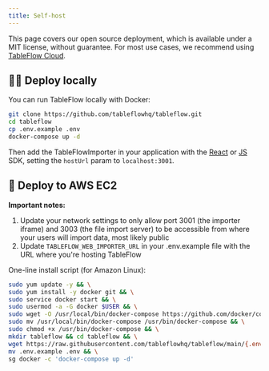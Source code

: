 ```yaml
---
title: Self-host
---
```


<Info>This page covers our open source deployment, which is available under a MIT license, without guarantee. For most use cases, we recommend using [TableFlow Cloud](https://app.tableflow.com/signup).</Info>

## 👩‍💻 Deploy locally

You can run TableFlow locally with Docker:

```bash
git clone https://github.com/tableflowhq/tableflow.git
cd tableflow
cp .env.example .env
docker-compose up -d
```

Then add the TableFlowImporter in your application with the [React](https://tableflow.com/docs/sdk/react)
or [JS](https://tableflow.com/docs/sdk/javascript) SDK, setting the `hostUrl` param to `localhost:3001`.

## 🤖 Deploy to AWS EC2

**Important notes:**

1. Update your network settings to only allow port 3001 (the importer iframe) and 3003 (the file import server) to
be accessible from where your users will import data, most likely public
2. Update `TABLEFLOW_WEB_IMPORTER_URL` in your .env.example file with the URL where you're hosting TableFlow

One-line install script (for Amazon Linux):

```bash
sudo yum update -y && \
sudo yum install -y docker git && \
sudo service docker start && \
sudo usermod -a -G docker $USER && \
sudo wget -O /usr/local/bin/docker-compose https://github.com/docker/compose/releases/download/v2.19.1/docker-compose-$(uname -s)-$(uname -m) && \
sudo mv /usr/local/bin/docker-compose /usr/bin/docker-compose && \
sudo chmod +x /usr/bin/docker-compose && \
mkdir tableflow && cd tableflow && \
wget https://raw.githubusercontent.com/tableflowhq/tableflow/main/{.env.example,docker-compose.yml,docker-compose.base.yml} && \
mv .env.example .env && \
sg docker -c 'docker-compose up -d'
```

